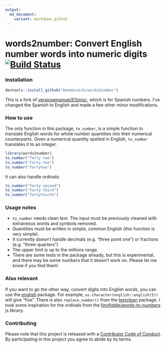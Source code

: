 ---
output:
  md_document:
    variant: markdown_github
---

<!-- README.md is generated from README.Rmd. Please edit that file -->


# words2number: Convert English number words into numeric digits [![Build Status](https://travis-ci.org/benmarwick/words2number.svg?branch=master)](https://travis-ci.org/benmarwick/words2number)  

### Installation

```{r, eval=FALSE}
devtools::install_github("benmarwick/words2number")
```

This is a fork of [verajosemanuel/ESmisc](https://github.com/verajosemanuel/ESmisc), which is for Spanish numbers. I've changed the Spanish to English and made a few other minor modifications. 

### How to use

The only function in this package, `to_number`, is a simple function to translate English words for whole number quantities into their numerical counterparts. Given a numerical quantity spelled in English, `to_number` translates it to an integer.

```{r message = FALSE, warning=FALSE}
library(words2number)
to_number("forty two")
to_number("forty-two")
to_number("fortytwo")
```

It can also handle ordinals:

```{r}
to_number("forty second")
to_number("forty-third")
to_number("fortyfourth")
```

### Usage notes

- `to_number` needs clean text. The input must be previously cleaned with extraneous words and symbols removed. 
- Quantities must be written in simple, common English (this function is very simple).
- It currently doesn't handle decimals (e.g. "three point one") or fractions (e.g. "three-quarters")
- The upper limit is up to the millions range. 
- There are some tests in the package already, but this is experimental, and there may be some numbers that it doesn't work on. Please let me know if you find them!

### Also relevant

If you want to go the other way, convert digits into English words, you can use the [english](https://cran.r-project.org/package=english) package. For example, `as.character(english::english(5))` will give "five". There is also `replace_number()` from the [textclean](https://cran.r-project.org/package=textclean) package. I took some inspiration for the ordinals from the [finnfiddle/words-to-numbers](https://github.com/finnfiddle/words-to-numbers) js library. 


### Contributing

 Please note that this project is released with a [Contributor Code of Conduct](CODE_OF_CONDUCT.md).
  By participating in this project you agree to abide by its terms.




